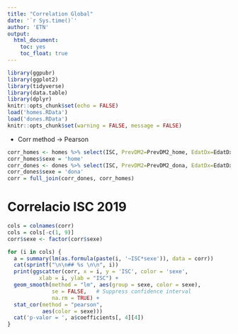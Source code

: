 ```yaml
---
title: "Correlation Global"
date: '`r Sys.time()`'
author: 'ETN'
output: 
  html_document: 
    toc: yes
    toc_float: true
---
```


```r
library(ggpubr)
library(ggplot2)
library(tidyverse)
library(data.table)
library(dplyr)
knitr::opts_chunk$set(echo = FALSE)
load('homes.RData')
load('dones.RData')
knitr::opts_chunk$set(warning = FALSE, message = FALSE) 
```

* Corr method -> Pearson

```r
corr_homes <- homes %>% select(ISC, PrevDM2=PrevDM2_home, EdatDx=EdatDx_home, PPcontrol=PPcontrol_home, PScontrol=PScontrol_home, Retinopatia=Retinopatia_home, IRC=IRC_home, ttmComb=ttmComb_home)
corr_homes$sexe = 'home'
corr_dones <- dones %>% select(ISC, PrevDM2=PrevDM2_dona, EdatDx=EdatDx_dona, PPcontrol=PPcontrol_dona, PScontrol=PScontrol_dona, Retinopatia=Retinopatia_dona, IRC=IRC_dona, ttmComb=ttmComb_dona)
corr_dones$sexe = 'dona'
corr = full_join(corr_dones, corr_homes)
```

# Correlacio ISC 2019

```r
cols = colnames(corr)
cols = cols[-c(1, 9)]
corr$sexe <- factor(corr$sexe)

for (i in cols) {
  a = summary(lm(as.formula(paste(i, '~ISC*sexe')), data = corr))
  cat(sprintf("\n\n## %s \n\n", i))
  print(ggscatter(corr, x = i, y = 'ISC', color = 'sexe',
          xlab = i, ylab = "ISC") +
  geom_smooth(method = "lm", aes(group = sexe, color = sexe),
              se = FALSE,   # Suppress confidence interval
              na.rm = TRUE) +
  stat_cor(method = "pearson",
           aes(color = sexe)))
  cat('p-valor = ', a$coefficients[, 4][4])
}
```

